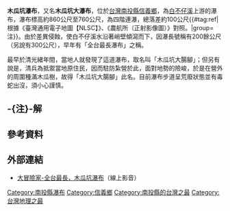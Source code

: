 {{Infobox waterfall
| name = 木瓜坑瀑布
| photo =
| photo_width =
| photo_caption =
| map = 
| map_width = 
| lat_d  = |lat_m  = |lat_s  = |lat_NS  = 
| long_d = |long_m = |long_s = |long_EW =
| region = 
| source = 
| coords_ref = {{coord|23|42|06.2|N|120|49|41.5|E|}}
| location = [[台灣|台灣]][[南投縣|南投縣]][[信義鄉_(臺灣)|信義鄉]]
| type = 
| elevation = 860～760公尺
| height = 100公尺
| height_longest = 
| number_drops = 
| width = 
| average_width = 
| watercourse = [[白不仔溪|白不仔溪]]
| average_flow = 
| world_rank = 
}}
'''木瓜坑瀑布'''，又名'''木瓜坑大瀑布'''，位於[[台灣|台灣]][[南投縣|南投縣]][[信義鄉_(臺灣)|信義鄉]]，為[[白不仔溪|白不仔溪]]上游的瀑布{{r|楊南郡}}，瀑布標高約860公尺至760公尺，為四階連瀑，總落差約100公尺{{#tag:ref|根據《臺灣通用電子地圖【NLSC】》、《農航所（正射影像圖）》對照。|group=注}}。由於差異侵蝕，使白不仔溪水沿著峭壁傾瀉而下，因瀑長號稱有200餘公尺（另說有300公尺{{r|今日新聞}}），早年有「全台最長瀑布」之稱{{r|wra04}}{{r|黃卉汝}}。

最早於清光緒年間，當地人就發現了這道瀑布，取名叫「木瓜坑大腸腳」；但另有說是，清兵為抵禦當地原住民，因而駐防紮營於此，面對地勢的險峻，於是在營外的周圍種滿木瓜樹，故得「木瓜坑大腸腳」此名{{r|今日新聞}}。目前瀑布步道呈荒廢狀態並有毒蛇出沒，須小心謹慎。

== -{注}-解 ==
{{reflist|group=注}}

==參考資料==
{{reflist|2|refs=

<ref name="wra04">{{cite web|url=http://www.wra04.gov.tw/ct.asp?xItem=944&CtNode=29839&mp=99|title=濁水溪之最|author=|publisher=水利署第四河川局|accessdate=2015-08-16|language=zh-tw|date=|deadurl=yes|archiveurl=https://web.archive.org/web/20160105073303/http://www.wra04.gov.tw/ct.asp?xItem=944&CtNode=29839&mp=99|archivedate=2016-01-05}}</ref>

<ref name="黃卉汝">{{cite news |url=http://www.appledaily.com.tw/appledaily/article/supplement/20040704/1054613/ |title=南投信義鄉觀瀑攀岩 |author=黃卉汝、葉仁傑 |publisher=台灣蘋果日報 |accessdate=2015-08-16 |language=zh-tw |date=2004-07-04 |archive-date=2016-03-04 |archive-url=https://web.archive.org/web/20160304205511/http://www.appledaily.com.tw/appledaily/article/supplement/20040704/1054613/ |dead-url=no }}</ref>

<ref name="楊南郡">{{cite web |url=http://www.ysnp.gov.tw/files/5002.pdf |title=玉山國家公園八通關越嶺古道西段調查研究報告 |author=楊南郡 |publisher=玉山國家公園管理處 |accessdate=2015-08-16 |language=zh-tw |year=1987 |archive-date=2019-06-12 |archive-url=https://web.archive.org/web/20190612204014/https://www.ysnp.gov.tw/files/5002.pdf |dead-url=no }}</ref>

<ref name="今日新聞">{{cite news |url= |title=台灣最高！木瓜坑瀑布落差300公尺，藏身南投山林 |author=地方中心 |publisher=今日新聞 |accessdate=2015-08-16 |language=zh-tw |date=2008-07-06 }}</ref>

}}

==外部連結==
*[https://web.archive.org/web/20160304082801/http://tavis.tw/files/883-1000-4569.php 大冒險家-全台最長，木瓜坑瀑布]（線上影音）

{{台灣瀑布}}

[[Category:南投縣瀑布|Category:南投縣瀑布]]
[[Category:信義鄉|Category:信義鄉]]
[[Category:南投縣的台灣之最|Category:南投縣的台灣之最]]
[[Category:台灣地理之最|Category:台灣地理之最]]